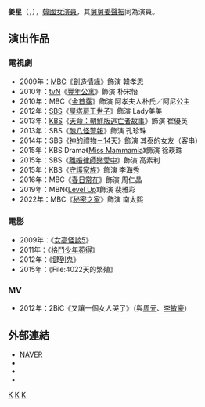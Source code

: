 {{藝人
|姓名 = 姜星
|類型 = 女演員
|圖片 = 160329 영화 커터 VIP 시사회 01.jpg
|圖片尺寸 =
|圖片簡介 =
|本名 = 姜寶允（강보윤）
|外文名 = 강별
|外文 = ko
|羅馬拼音 =
|英文名 =
|暱稱 =
|其他藝名 =
|國籍 = {{KOR}}
|民族 =
|籍貫 =
|出生日期 = {{Birth date and age|1990|8|9}}
|出生地點 = {{KOR}}[[首爾特別市|首爾特別市]]
|逝世日期 =
|逝世地點 =
|職業 = [[演員|演員]]
|語言 = [[韓語|韓語]]、[[英語|英語]]
|教育程度 = Seoul American High School畢業
|宗教信仰 =
|配偶 = 
|兒女 =
|父母 =
|出道地點 =
|出道作 =
|出道日期 =
|代表作 =
|活躍年代 =
|唱片公司 =
|經紀公司 = [[Huayibrothers娛樂|Huayibrothers娛樂]]
|網站 =
|相關團體 =
|獎項 =
|IMDb =
|現任成員 =
|過往成員 =
}}

'''姜星'''（{{lang-ko|'''강별'''}}，{{bd|1990年|8月9日}}），[[韓國|韓國]][[女演員|女演員]]，其[[舅舅|舅舅]][[姜聲振|姜聲振]]同為演員。

== 演出作品==
=== 電視劇 ===
*2009年：[[文化廣播_(韓國)|MBC]]《[[創造情緣|創造情緣]]》飾演 韓孝恩
*2010年：[[tvN|tvN]]《[[豐年公寓|豐年公寓]]》飾演 朴宋怡
*2010年：MBC《[[金首露_(電視劇)|金首露]]》飾演 阿孝夫人朴氏／阿尼公主
*2012年：[[SBS_(韓國)|SBS]]《[[屋塔房王世子|屋塔房王世子]]》飾演 Lady美美
*2013年：[[韓國放送公社|KBS]]《[[天命：朝鮮版逃亡者故事|天命：朝鮮版逃亡者故事]]》飾演 崔優英
*2013年：SBS《[[醜八怪警報|醜八怪警報]]》飾演 孔珍珠
*2014年：SBS《[[神的禮物－14天|神的禮物－14天]]》飾演 其泰的女友（客串）
*2015年：KBS Drama《[[Miss_Mammamia|Miss Mammamia]]》飾演 徐瑛珠
*2015年：SBS《[[離婚律師戀愛中|離婚律師戀愛中]]》飾演 高素利
*2015年：KBS《[[守護家族|守護家族]]》飾演 李海秀
*2016年：MBC《[[春日常在|春日常在]]》飾演 周仁晶
*2019年：MBN《[[Level_Up|Level Up]]》飾演 裴雅彩
*2022年：MBC《[[秘密之家|秘密之家]]》飾演 南太熙

=== 電影 ===
*2009年：《[[女高怪談5|女高怪談5]]》
*2011年：《[[格鬥少年菀得|格鬥少年菀得]]》
*2012年：《[[鍵到鬼|鍵到鬼]]》
*2015年：《File:4022天的繁殖》

=== MV ===
*2012年：2BiC《又讓一個女人哭了》（與[[周元_(韓國)|周元]]、[[李敏豪|李敏豪]]）

== 外部連結 ==
*[http://people.search.naver.com/search.naver?where=nexearch&query=%EA%B0%95%EB%B3%84&sm=tab_etc&ie=utf8&key=PeopleService&os=170250 NAVER] {{Wayback|url=http://people.search.naver.com/search.naver?where=nexearch&query=%EA%B0%95%EB%B3%84&sm=tab_etc&ie=utf8&key=PeopleService&os=170250 |date=20200404175604 }}{{ko}}
*{{twitter|BYULBYULBYUL}}
*{{facebook|byulbyulbyul}}
*{{instagram|kangstar89}}
{{Sim Entertainment}}
[[Category:韓國電視女演員|K]]
[[Category:首爾特別市出身人物|K]]
[[Category:姜姓|K]]